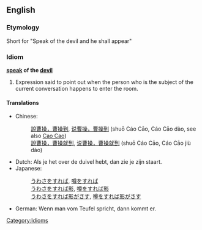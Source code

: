 ==English==

===Etymology===
Short for "Speak of the devil and he shall appear"

===Idiom===
'''[[speak]] of the [[devil]]'''

# Expression said to point out when the person who is the subject of the current conversation happens to enter the room.

====Translations====
*Chinese: 
*:[[說曹操，曹操到]], [[说曹操，曹操到]] (shuō Cáo Cāo, Cáo Cāo dào, see also [[:w:Cao Cao|Cao Cao]])<!-- looks like this pinyin shows tone sandhi, but it's not suppsed to; some sources have no comma between the first 3 and last 3 characters -->
*: [[說曹操，曹操就到]], [[说曹操，曹操就到]] (shuō Cáo Cāo, Cáo Cāo jiù dào)
*Dutch: Als je het over de duivel hebt, dan zie je zijn staart.
*Japanese: 
*:[[うわさをすれば]], [[噂をすれば]]
*:[[うわさをすれば影]], [[噂をすれば影]]
*:[[うわさをすれば影がさす]], [[噂をすれば影がさす]]
*German: Wenn man vom Teufel spricht, dann kommt er.

[[Category:Idioms]]